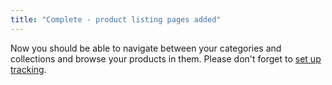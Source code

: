 ```yaml
---
title: "Complete - product listing pages added"
---
```


Now you should be able to navigate between your categories and collections and browse your products in them.
Please don't forget to [set up tracking](/react-ui-guide/tracking/introduction).
